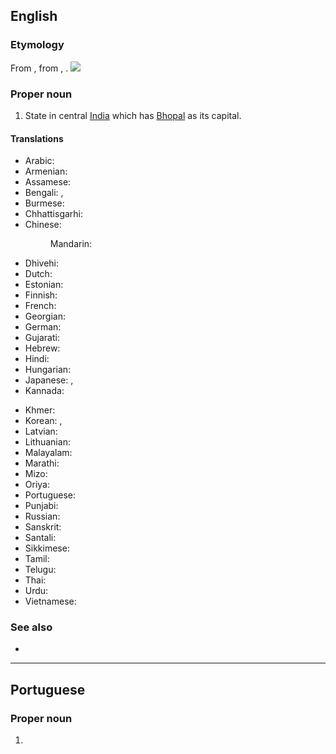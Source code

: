 ==English==
{{wikipedia}}

===Etymology===
From {{etyl|hi|en}} {{m|hi|मध्य प्रदेश||middle province}}, from {{etyl|sa|en}} {{m|sa|मध्य||middle, central}}, {{m|sa|प्रदेश||region, country}}.
[[Image:Madhya Pradesh in India (disputed hatched).svg|thumb|]]

===Proper noun===
{{en-proper noun|head=Madhya Pradesh}}

# State in central [[India]] which has [[Bhopal]] as its capital.

====Translations====
{{trans-top|Madhya Pradesh, India}}
* Arabic: {{t|ar|مَادِيَا بْرَادِيش|m|tr=mādiyā bradīš}}
* Armenian: {{t|hy|Մադհյա Պրադեշ}}
* Assamese: {{t|as|মধ্য প্ৰদেশ}}
* Bengali: {{t|bn|মধ্যপ্রদেশ|sc=Beng}}, {{t|bn|মধ্য প্রদেশ|sc=Beng}}
* Burmese: {{t|my|မဇ္ဈဒေသ}}
* Chhattisgarhi: {{t-needed|hne}}
* Chinese:
*: Mandarin: {{t+|cmn|中央邦|tr=Zhōngyāng-bāng|sc=Hani}}
* Dhivehi: {{t|dv|މަދްޔަ ޕްރަދޭޝް|sc=Thaa}}
* Dutch: {{t+|nl|Madhya Pradesh}}
* Estonian: {{t|et|Madhya Pradesh}}
* Finnish: {{t|fi|Madhya Pradesh}}
* French: {{t+|fr|Madhya Pradesh|m}}
* Georgian: {{t|ka|მადჰია-პრადეში}}
* German: {{t+|de|Madhya Pradesh|n}}
* Gujarati: {{t|gu|મધ્ય પ્રદેશ|sc=Gujr}}
* Hebrew: {{t|he|מאדהיה פראדש}}
* Hindi: {{t+|hi|मध्य प्रदेश}}
* Hungarian: {{t|hu|Madhja Prades}}
* Japanese: {{t|ja|マディヤ・プラデーシュ州|tr=Madiya Puradēshu-shū}}, {{t|ja|マディヤ・プラデーシュ|tr=Madiya Puradēshu}}
* Kannada: {{t+|kn|ಮಧ್ಯ ಪ್ರದೇಶ|sc=Knda}}
{{trans-mid}}
* Khmer: {{t|km|មធ្យប្រទេឝ|sc=Khmr|tr=matya prɑtɛɛsh}}
* Korean: {{t|ko|^마디아프라데시 주}}, {{t|ko|^마디아프라데시}}
* Latvian: {{t|lv|Madhja Pradēša}}
* Lithuanian: {{t|lt|Madhja Pradešas}}
* Malayalam: {{t|ml|മധ്യപ്രദേശ്‌|sc=Mlym}}
* Marathi: {{t|mr|मध्यप्रदेश}}
* Mizo: {{t-needed|lus}}
* Oriya: {{t|or|ମଧ୍ୟ ପ୍ରଦେଶ|sc=Orya}}
* Portuguese: {{t|pt|Madhya Pradesh}}
* Punjabi: {{t|pa|ਮੱਧ ਪ੍ਰਦੇਸ਼|sc=Guru}}
* Russian: {{t+|ru|Ма́дхья-Праде́ш|m}}
* Sanskrit: {{t|sa|मध्य प्रदेश}}
* Santali: {{t-needed|sat}}
* Sikkimese: {{t-needed|sip}}
* Tamil: {{t|ta|மத்தியப் பிரதேசம்|sc=Taml}}
* Telugu: {{t+|te|మధ్య ప్రదేశ్}}
* Thai: {{t|th|รัฐมัธยประเทศ|tr=rát máttáyá-bpràtâyt}}
* Urdu: {{t|ur|مدھیہ پردیش|tr=madhya pradeś}}
* Vietnamese: {{t|vi|Madhya Pradesh}}
{{trans-bottom}}

===See also===
* {{list:states of India/en}}

----

==Portuguese==

===Proper noun===
{{pt-proper noun|m}}

# {{place|pt|state|c/India|t1=Madhya Pradesh}}